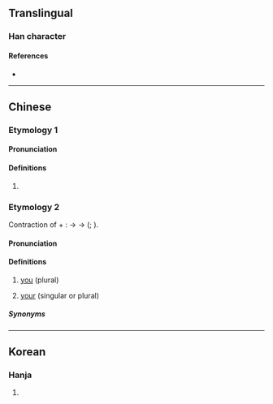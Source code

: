 {{character info/new}}
==Translingual==

===Han character===
{{Han char|rn=9|rad=人|as=07|sn=9|four=|canj=OSQL|ids=⿰亻那}}

====References====
* {{Han ref|kx=0103.290|dkj=00656|hdz=10154.070|uh=345A|ud=13402}}

----

==Chinese==

===Etymology 1===
{{zh-forms}}

====Pronunciation====
{{zh-pron
|m=nuó
|c=naa4,no4
|cat=
}}

====Definitions====
{{zh-hanzi}}

# {{n-g|Used for transliteration in Buddhist scriptures.}}

===Etymology 2===
{{zh-forms|alt=倷}}
Contraction of {{zh-l|*爾|you}} + {{zh-l|*拉|plural marker}}: {{IPAchar|/n̩ la/}} → {{IPAchar|/n̩ na/}} → {{IPAchar|/na/}} ({{zh-ref|You, 1995}}; {{zh-ref|Zhang, 2001}}).

====Pronunciation====
{{zh-pron
|w=3na
|cat=pron
}}

====Definitions====
{{zh-hanzi}}

# {{lb|zh|Shanghainese}} [[you]] (plural)
# {{lb|zh|Shanghainese}} [[your]] (singular or plural)
#: {{zh-x|立 辣 窗口頭 個 搿個 人 是 㑚 經理，對 𠲎？|The man standing near the window is your manager, right?|SH}}

=====Synonyms=====
{{zh-dial|你們}}

----

==Korean==

===Hanja===
{{ko-hanja|hangeul=나|y=na|eumhun=어찌|ehrv=eojji|ehmr=ŏtchi|ehy=ecci}}

# {{defn|lang=ko|sort=人07}}
